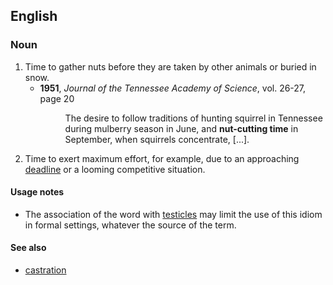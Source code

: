 ==English==

===Noun===
{{en-noun|head=[[nut]]-[[cutting]] [[time]]|-}}

# Time to gather nuts before they are taken by other animals or buried in snow.
#* '''1951''', ''Journal of the Tennessee Academy of Science'', vol. 26-27, page 20
#*: The desire to follow traditions of hunting squirrel in Tennessee during mulberry season in June, and '''nut-cutting time''' in September, when squirrels concentrate, [...].
# {{lb|en|idiomatic}} Time to exert maximum effort, for example, due to an approaching [[deadline]] or a looming competitive situation.

====Usage notes====
* The association of the word {{m|en|nuts}} with [[testicles]] may limit the use of this idiom in formal settings, whatever the source of the term.

====See also====
* [[castration]]